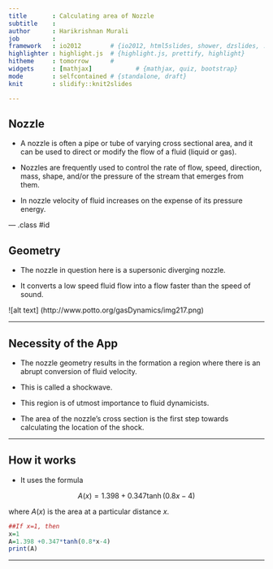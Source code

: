 ```yaml
---
title       : Calculating area of Nozzle
subtitle    : 
author      : Harikrishnan Murali
job         : 
framework   : io2012        # {io2012, html5slides, shower, dzslides, ...}
highlighter : highlight.js  # {highlight.js, prettify, highlight}
hitheme     : tomorrow      # 
widgets     : [mathjax]            # {mathjax, quiz, bootstrap}
mode        : selfcontained # {standalone, draft}
knit        : slidify::knit2slides

---
```


## Nozzle

* A nozzle is often a pipe or tube of varying cross sectional area, and it can be used to direct or modify the flow of a fluid (liquid or gas). 

* Nozzles are frequently used to control the rate of flow, speed, direction, mass, shape, and/or the pressure of the stream that emerges from them. 

* In nozzle velocity of fluid increases on the expense of its pressure energy.


--- .class #id 

## Geometry

* The nozzle in question here is a supersonic diverging nozzle. 

* It converts a low speed fluid flow into a flow faster than the speed of sound.

![alt text] (http://www.potto.org/gasDynamics/img217.png)


---

## Necessity of the App

* The nozzle geometry results in the formation a region where there is an abrupt conversion of fluid velocity.

* This is called a shockwave.

* This region is of utmost importance to fluid dynamicists. 

* The area of the nozzle's cross section is the first step towards calculating the location of the shock.

---

## How it works

* It uses the formula 

$$A(x)=1.398 + 0.347\tanh(0.8x-4)$$

where $A(x)$ is the area at a particular distance $x$.

```r
##If x=1, then
x=1
A=1.398 +0.347*tanh(0.8*x-4)
print(A)
```

---






